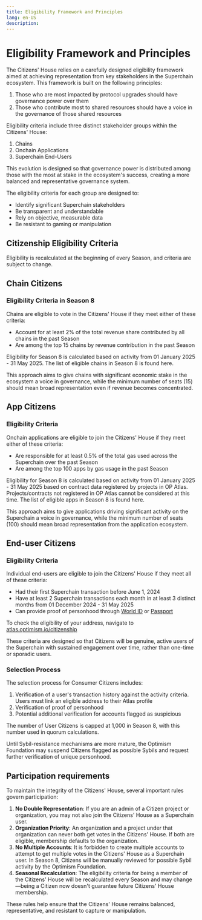 ```yaml
---
title: Eligibility Framework and Principles
lang: en-US
description: 
---
```


# Eligibility Framework and Principles

The Citizens' House relies on a carefully designed eligibility framework aimed at achieving representation from key stakeholders in the Superchain ecosystem. This framework is built on the following principles:

1. Those who are most impacted by protocol upgrades should have governance power over them
2. Those who contribute most to shared resources should have a voice in the governance of those shared resources

Eligibility criteria include three distinct stakeholder groups within the Citizens' House:

1. Chains
2. Onchain Applications 
3. Superchain End-Users

This evolution is designed so that governance power is distributed among those with the most at stake in the ecosystem's success, creating a more balanced and representative governance system.

The eligibility criteria for each group are designed to:

- Identify significant Superchain stakeholders
- Be transparent and understandable
- Rely on objective, measurable data
- Be resistant to gaming or manipulation

## Citizenship Eligibility Criteria

Eligibility is recalculated at the beginning of every Season, and criteria are subject to change.

## Chain Citizens

### Eligibility Criteria in Season 8

Chains are eligible to vote in the Citizens' House if they meet either of these criteria:

- Account for at least 2% of the total revenue share contributed by all chains in the past Season
- Are among the top 15 chains by revenue contribution in the past Season

Eligibility for Season 8 is calculated based on activity from 01 January 2025 - 31 May 2025. The list of eligible chains in Season 8 is found here.

This approach aims to give chains with significant economic stake in the ecosystem  a voice in governance, while the minimum number of seats (15) should mean broad representation even if revenue becomes concentrated.

## App Citizens

### Eligibility Criteria

Onchain applications are eligible to join the Citizens' House if they meet either of these criteria:

- Are responsible for at least 0.5% of the total gas used across the Superchain over the past Season
- Are among the top 100 apps by gas usage in the past Season

Eligibility for Season 8 is calculated based on activity from 01 January 2025 - 31 May 2025 based on contract data registered by projects in OP Atlas. Projects/contracts not registered in OP Atlas cannot be considered at this time. The list of eligible apps in Season 8 is found here.

This approach aims to give applications driving significant activity on the Superchain a voice in governance, while the minimum number of seats (100) should mean broad representation from the application ecosystem.

## End-user Citizens

### Eligibility Criteria

Individual end-users are eligible to join the Citizens' House if they meet all of these criteria:

- Had their first Superchain transaction before June 1, 2024
- Have at least 2 Superchain transactions each month in at least 3 distinct months from 01 December 2024 - 31 May 2025
- Can provide proof of personhood through [World ID](https://world.org/world-id) or [Passport](https://app.passport.xyz/)

To check the eligibility of your address, navigate to [atlas.optimism.io/citizenship](http://atlas.optimism.io/citizenship)

These criteria are designed so that Citizens will be genuine, active users of the Superchain with sustained engagement over time, rather than one-time or sporadic users.

### Selection Process

The selection process for Consumer Citizens includes:

1. Verification of a user's transaction history against the activity criteria. Users must link an eligible address to their Atlas profile
2. Verification of proof of personhood
3. Potential additional verification for accounts flagged as suspicious

The number of User Citizens is capped at 1,000 in Season 8, with this number used in quorum calculations.

Until Sybil-resistance mechanisms are more mature, the Optimism Foundation may suspend Citizens flagged as possible Sybils and request further verification of unique personhood.

## Participation requirements

To maintain the integrity of the Citizens' House, several important rules govern participation:

1. **No Double Representation**: If you are an admin of a Citizen project or organization, you may not also join the Citizens' House as a Superchain user.
2. **Organization Priority**: An organization and a project under that organization can never both get votes in the Citizens' House. If both are eligible, membership defaults to the organization.
3. **No Multiple Accounts**: It is forbidden to create multiple accounts to attempt to get multiple votes in the Citizens' House as a Superchain user. In Season 8, Citizens will be manually reviewed for possible Sybil activity by the Optimism Foundation.
4. **Seasonal Recalculation**: The eligibility criteria for being a member of the Citizens' House will be recalculated every Season and may change—being a Citizen now doesn't guarantee future Citizens' House membership.

These rules help ensure that the Citizens' House remains balanced, representative, and resistant to capture or manipulation.